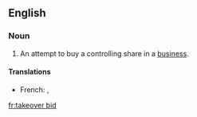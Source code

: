 ==English==

===Noun===
{{en-noun|head=[[takeover]] [[bid]]}}

# {{British}} An attempt to buy a controlling share in a [[business]].

====Translations====
{{trans-top|attempt to buy a controlling share in a business}}
* French: {{t-|fr|offre publique d'achat|f}}, {{t-|fr|OPA|f}}
{{trans-mid}}
{{trans-bottom}}

[[fr:takeover bid]]
